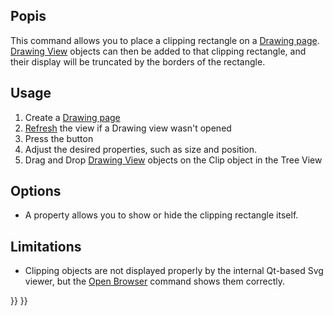 <languages/>
{{docnav|[[Drawing_Annotation|Annotation]]|[[Drawing_Openbrowser|Open Browser]]|[[Drawing_Workbench|Drawing Workbench]]|IconL=Drawing_Annotation.png|IconC=Workbench_Drawing.svg|IconR=Drawing_Openbrowser.png}}

{{GuiCommand/cs|Name=Drawing Clip|Name/cs=Drawing Clip|Workbenches=[[Drawing Workbench/cs|Drawing]], Complete|MenuLocation=Drawing → Clip|Shortcut=none}}

<span id="Description"></span>
==Popis==

This command allows you to place a clipping rectangle on a [[Drawing Landscape A3|Drawing page]]. [[Drawing View]] objects can then be added to that clipping rectangle, and their display will be truncated by the borders of the rectangle.

==Usage==

# Create a [[Drawing Landscape A3|Drawing page]]
# [[Std_Refresh|Refresh]] the view if a Drawing view wasn't opened
# Press the {{KEY|[[Image:Drawing Clip.png|16px]] [[Drawing Clip]]}} button
# Adjust the desired properties, such as size and position.
# Drag and Drop [[Drawing View]] objects on the Clip object in the Tree View

== Options ==

* A property allows you to show or hide the clipping rectangle itself.

== Limitations ==

* Clipping objects are not displayed properly by the internal Qt-based Svg viewer, but the [[Drawing Openbrowser|Open Browser]] command shows them correctly.


{{docnav|[[Drawing_Annotation|Annotation]]|[[Drawing_Openbrowser|Open Browser]]|[[Drawing_Workbench|Drawing Workbench]]|IconL=Drawing_Annotation.png|IconC=Workbench_Drawing.svg|IconR=Drawing_Openbrowser.png}}

{{Drawing Tools navi{{#translation:}}}}
{{Userdocnavi{{#translation:}}}}